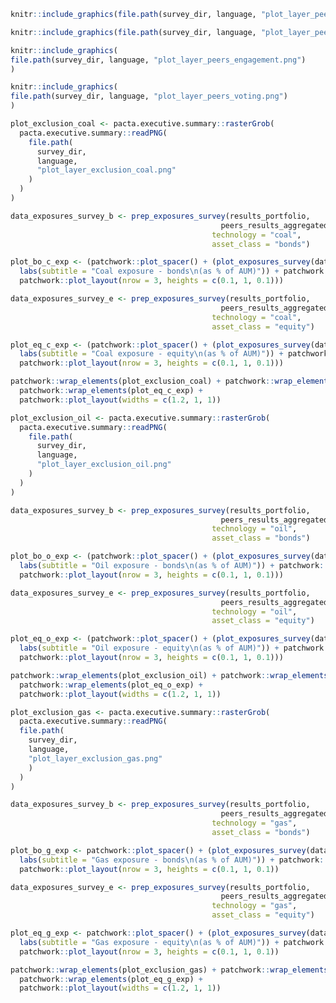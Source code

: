 ```{=latex}

\section{Climate Action Survey}

This section provides insights in the effectiveness of climate strategies and actions on an institutional level. The results are based on the complementary qualitative survey. They are compared to peers and the quantitative PACTA results of this portfolio. Please note that survey answers were self-reported and not verified by RMI.

\fbox{\begin{minipage}{\textwidth}
\textbf{Explanation on dart charts below:} Each circle represents one climate relevant measure and is colored in case the measure is in place. The level of effectiveness of the measures increases from the outer to the inner ring and with colour intensity. \textbf{The more circles are filled in, from the outer to the inner circle, the more ambitious are your institution's climate actions.} For more information on reading the dart charts, please refer to the Annex and the qualitative survey section in the interactive report. 
\end{minipage}
}

\begin{esbox}{Net zero targets and transition plans}[\engagementImage]

With the adoption of the Climate and innovation law \textbf{\href{https://www.fedlex.admin.ch/eli/fga/2022/2403/de}{(link)}} in June 2023, Switzerland has committed to the goal of achieving net zero emissions by 2050 at the latest. In addition, it is mandatory for large companies, and recommended for all institutions, to report on their net-zero transition plans \textbf{\href{https://www.fedlex.admin.ch/eli/oc/2022/747/de}{(link)}}. The following two dart charts illustrate the level of ambition you and your peers have with respect to net-zero targets and transition plans. The least ambitious action is to have a target/transition plan for some business areas, more ambitious is to have them for all climate-relevant business areas of your organisation and finally the best practice is to announce it publicly. The text besides a dart chart provides a comparison to the share of peers implementing best practices, i.e., the ones that have all layers filled.

\begin{center}
\begin{minipage}{0.4\textwidth}
```

```r
knitr::include_graphics(file.path(survey_dir, language, "plot_layer_peers_net_zero.png"))
```

```{=latex}
\end{minipage}%
\hspace{0.15\textwidth}
\begin{minipage}{0.4\textwidth}
```


```r
knitr::include_graphics(file.path(survey_dir, language, "plot_layer_peers_transition_plan.png"))
```

```{=latex}

\end{minipage}%
\end{center}

\end{esbox}

\begin{esbox}{Engagement strategies within listed equity}[\engagementImage]

Research shows that credible engagement can be one of the most effective ways to improve climate goal alignment of companies one is invested in, and therefore actively contribute to the climate goals of a financial institution and align its portfolios with climate targets. The dart charts below assess your engagement activities (bilaterall or via exercising voting rights), whether they are carried out by your own institution or outsourced. The charts assess to what extent your engagement activities are following the practices which are the most effective in achieving improvements in the climate performance of investee companies and funds. The text besides a dart chart provides a comparison to the share of peers implementing best practices, i.e., the ones that have all layers filled.

\begin{center}
\begin{minipage}{0.4\textwidth}
```

```r
knitr::include_graphics(
file.path(survey_dir, language, "plot_layer_peers_engagement.png")
)
```

```{=latex}
\end{minipage}%
\begin{minipage}{0.4\textwidth}
```


```r
knitr::include_graphics(
file.path(survey_dir, language, "plot_layer_peers_voting.png")
)
```

```{=latex}
\end{minipage}%

\end{center}

\end{esbox}

\begin{esbox}{Bonds and equity: use of fossil fuel exclusion policies vs. PACTA exposure}[\engagementImage]

Exclusion policies can be effective measures to align a portfolio with climate goals. The charts below compare the reported exclusion strategies in fossil fuel sectors to the exposure to coal mining and oil and gas extraction according to PACTA results for this portfolio. If exclusion strategies are applied at an institutional level, it is expected that percentage exposure in these sectors will be zero or very low compared to the total percentage exposure of peers' portfolios. Please note that the exposures below also reflect your indirect exposure to these sectors coming from your funds' investments. Please also note that the dart chart labels for coal are different from oil and gas sectors. This is because the carbon-intensity of coal extraction is so high that it needs to be abandoned as soon as possible.

\begin{center}
```

```r
plot_exclusion_coal <- pacta.executive.summary::rasterGrob(
  pacta.executive.summary::readPNG(
    file.path(
      survey_dir, 
      language, 
      "plot_layer_exclusion_coal.png"
    )
  )
)

data_exposures_survey_b <- prep_exposures_survey(results_portfolio,
                                               peers_results_aggregated,
                                             technology = "coal",
                                             asset_class = "bonds")

plot_bo_c_exp <- (patchwork::plot_spacer() + (plot_exposures_survey(data_exposures_survey_b) +
  labs(subtitle = "Coal exposure - bonds\n(as % of AUM)")) + patchwork::plot_spacer() +
  patchwork::plot_layout(nrow = 3, heights = c(0.1, 1, 0.1)))

data_exposures_survey_e <- prep_exposures_survey(results_portfolio,
                                               peers_results_aggregated,
                                             technology = "coal",
                                             asset_class = "equity")

plot_eq_c_exp <- (patchwork::plot_spacer() + (plot_exposures_survey(data_exposures_survey_e) +
  labs(subtitle = "Coal exposure - equity\n(as % of AUM)")) + patchwork::plot_spacer() +
  patchwork::plot_layout(nrow = 3, heights = c(0.1, 1, 0.1)))

patchwork::wrap_elements(plot_exclusion_coal) + patchwork::wrap_elements(plot_bo_c_exp) +
  patchwork::wrap_elements(plot_eq_c_exp) +
  patchwork::plot_layout(widths = c(1.2, 1, 1))
```

```r

plot_exclusion_oil <- pacta.executive.summary::rasterGrob(
  pacta.executive.summary::readPNG(
    file.path(
      survey_dir, 
      language, 
      "plot_layer_exclusion_oil.png"
    )
  )
)

data_exposures_survey_b <- prep_exposures_survey(results_portfolio,
                                               peers_results_aggregated,
                                             technology = "oil",
                                             asset_class = "bonds")

plot_bo_o_exp <- (patchwork::plot_spacer() + (plot_exposures_survey(data_exposures_survey_b) +
  labs(subtitle = "Oil exposure - bonds\n(as % of AUM)")) + patchwork::plot_spacer() +
  patchwork::plot_layout(nrow = 3, heights = c(0.1, 1, 0.1)))

data_exposures_survey_e <- prep_exposures_survey(results_portfolio, 
                                               peers_results_aggregated,
                                             technology = "oil",
                                             asset_class = "equity")

plot_eq_o_exp <- (patchwork::plot_spacer() + (plot_exposures_survey(data_exposures_survey_e) +
  labs(subtitle = "Oil exposure - equity\n(as % of AUM)")) + patchwork::plot_spacer() +
  patchwork::plot_layout(nrow = 3, heights = c(0.1, 1, 0.1)))

patchwork::wrap_elements(plot_exclusion_oil) + patchwork::wrap_elements(plot_bo_o_exp) +
  patchwork::wrap_elements(plot_eq_o_exp) +
  patchwork::plot_layout(widths = c(1.2, 1, 1))
```

```r
plot_exclusion_gas <- pacta.executive.summary::rasterGrob(
  pacta.executive.summary::readPNG(
  file.path(
    survey_dir, 
    language, 
    "plot_layer_exclusion_gas.png"
    )
  )
)

data_exposures_survey_b <- prep_exposures_survey(results_portfolio, 
                                               peers_results_aggregated,
                                             technology = "gas",
                                             asset_class = "bonds")

plot_bo_g_exp <- patchwork::plot_spacer() + (plot_exposures_survey(data_exposures_survey_b) +
  labs(subtitle = "Gas exposure - bonds\n(as % of AUM)")) + patchwork::plot_spacer() +
  patchwork::plot_layout(nrow = 3, heights = c(0.1, 1, 0.1))

data_exposures_survey_e <- prep_exposures_survey(results_portfolio, 
                                               peers_results_aggregated,
                                             technology = "gas",
                                             asset_class = "equity")

plot_eq_g_exp <- patchwork::plot_spacer() + (plot_exposures_survey(data_exposures_survey_e) +
  labs(subtitle = "Gas exposure - equity\n(as % of AUM)")) + patchwork::plot_spacer() +
  patchwork::plot_layout(nrow = 3, heights = c(0.1, 1, 0.1))

patchwork::wrap_elements(plot_exclusion_gas) + patchwork::wrap_elements(plot_bo_g_exp) +
  patchwork::wrap_elements(plot_eq_g_exp) +
  patchwork::plot_layout(widths = c(1.2, 1, 1))
```

```{=latex}
\end{center}
\end{esbox}
\newpage
```

